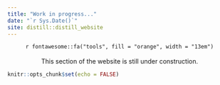 ```yaml
---
title: "Work in progress..."
date: "`r Sys.Date()`"
site: distill::distill_website
---
```


<center>
`r fontawesome::fa("tools", fill = "orange", width = "13em")`
<br>
<br>
This section of the website is still under construction.
</center>
```r
knitr::opts_chunk$set(echo = FALSE)
```

